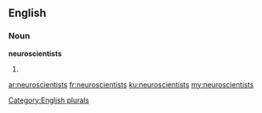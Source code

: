 ==English==

===Noun===
'''neuroscientists'''

# {{plural of|neuroscientist}}

[[Category:English plurals]]

[[ar:neuroscientists]]
[[fr:neuroscientists]]
[[ku:neuroscientists]]
[[my:neuroscientists]]